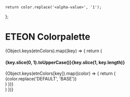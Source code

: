 
    return color.replace('<alpha-value>', '1');
};

<Meta title="System/Colors" />

# ETEON Colorpalette

<div className={'flex flex-col w-full'}>
    {Object.keys(etnColors).map((key) => {
        return (
            <div key={key} className={'p-4'}>
                <h4>{key.slice(0, 1).toUpperCase()}{key.slice(1, key.length)}</h4> <a id={key} />
                <div className={'flex items-center w-full'}>
                    {Object.keys(etnColors[key]).map((color) => {
                        return (
                            <div key={color}
                                 className={'h-12 w-full flex items-center justify-center'}
                                 style={{
                                     backgroundColor: fix(etnColors[key][color]),
                                     theme: 'rgba(255, 255, 255, 1)',
                                     textShadow: '0 0 2px rgba(0, 0, 0, 0.80)',
                                     fontSize: '.9rem',
                                     fontWeight: 'bold'
                                 }}>
                                {color.replace('DEFAULT', 'BASE')}
                            </div>
                        )
                    })}
                </div>
            </div>
        )
    })}
</div>